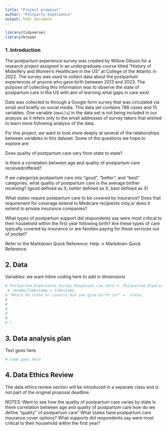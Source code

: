 ```yaml
---
title: "Project proposal"
author: "Postparty Experience"
output: html_document
---
```


```r
library(tidyverse)
library(broom)
```

### 1. Introduction

The postpartum experience survey was created by Willow Gibson for a research project assigned in an undergraduate course titled "History of Midwifery and Women's Healthcare in the US" at College of the Atlantic in 2022. The survey was used to collect data about the postpartum experiences of anyone who gave birth between 2013 and 2023. The purpose of collecting this information was to observe the state of postpartum care in the US with aim of learning what gaps in care exist. 

Data was collected to through a Google form survey that was circulated via email and briefly on social media. This data set contains 788 cases and 15 variables. One variable (`emails`) in the data set is not being included in our analysis as it refers only to the email addresses of survey takers that wished to learn more following analysis of the data.

For this project, we want to look more deeply at several of the relationships between variables in this dataset. Some of the questions we hope to explore are:

Does quality of postpartum care vary from state to state?

Is there a correlation between age and quality of postpartum care received/offered?

If we categorize postpartum care into "good", "better", and "best" categories, what quality of postpartum care is the average birther receiving?
   (good defined as X, better defined as X, best defined as X) 

What states require postpartum care to be covered by insurance? Does that requirement for coverage extend to Medicare recipients only,or does it extend to private insurance companies?

What types of postpartum support did respondents say were most critical to their household within the first year following birth? Are these types of care typically covered by insurance or are families paying for these services out of pocket?

Refer to the Markdown Quick Reference: Help -> Markdown Quick Reference. 

## 2. Data

Variables:
we want inline coding here to add in dimensions

```r
# Postpartum_Experience_Survey_Responses_raw_data <- Postpartum_Experience_Survey_Responses_raw_data %>% 
 # rename(Timestamp = timestamp,
# "Which US state or country did you give birth in?" =  state,
#
#
#
#
#
# )
```

## 3. Data analysis plan

Text goes here.


```r
# Code goes here
```


## 4. Data Ethics Review

The data ethics review section will be introduced in a separate class and is not part of the original proposal deadline.

NOTES:
Want to see how the quality of postpartum care varies by state
Is there correlation between age and quality of postpartum care
how do we define "quality" of postpartum care" 
What states have postpartum care insurance cover options?
What supports did respondents say were most critical to their household within the first year?

